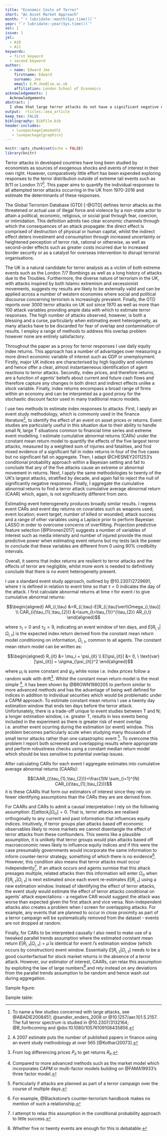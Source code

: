 ```yaml
---
title: "Economic Costs of Terror"
short: "An Asset Market Approach"
month: "`r lubridate::month(Sys.time())`"
year: "`r lubridate::year(Sys.time())`"
vol: 1
issue: 1
jel:
  - A10
  - A11
keywords:
  - first keyword
  - second keyword
author:
  - name: Edward Jee
    firstname: Edward
    surname: Jee
    email: E.M.Jee@lse.ac.uk
    affiliation: London School of Economics
acknowledgements: |
  Acknowledgements
abstract: |
  I show that large terror attacks do not have a significant negative effect on UK asset markets. Furthermore, when I expand my analysis to include all terror attacks from 1970 to present day I find no evidence of a negative asset market response. Finally, I find no evidence of event heterogeneity. That is, target type and location; success of an attack; number of wounded or killed; weapons used; attack type and media coverage cannot be used as predictors for asset market responses. Results are consistent across a range of UK indices and specifications.
output:  rticles::aea_article
keep_tex: FALSE
bibliography: BibFile.bib
header-includes:
   - \usepackage{amsmath}
   - \usepackage{graphicx}
---
```


```r
knitr::opts_chunk$set(echo = FALSE)
library(knitr)
```
\pagestyle{plain}


Terror attacks in developed countries have long been studied by economists as sources of exogenous shocks and events of interest in their own right. However, comparatively little effort has been expended exploring responses to the terror distribution outside of extreme tail events such as 9/11 or London 7/7^[To name a few studies concerned with large attacks, see @ABADIE2008451; @sandler_enders_2008 or @10.1257/aer.101.5.2157. The full terror spectrum is studied in @10.2307/3132164; @B_forthcoming and @doi:10.1080/10576109108435856.]. This paper aims to quantify the individual responses to all attempted terror attacks occurring in the UK from 1970-2016 and estimate the determinants of these responses.

  The Global Terrorism Database (GTD) [-@GTD] defines terror attacks as the threatened or actual use of illegal force and violence by a non-state actor to attain a political, economic, religious, or social goal through fear, coercion, or intimidation. This definition admits two clear economic channels through which the consequences of an attack propagate: the direct effect is comprised of destruction of physical or human capital, whilst the indirect effect deters investment and consumption through increased uncertainty or heightened perception of terror risk, rational or otherwise, as well as second-order effects such as greater costs incurred due to increased border security or as a catalyst for overseas intervention to disrupt terrorist organisations.
  
  The UK is a natural candidate for terror analysis as a victim of both extreme events such as the London 7/7 Bombings as well as a long history of attacks due to the Troubles. Furthermore, the diverse nature of terrorism in the UK, with attacks inspired by both Islamic extremism and secessionist movements, suggests my results are likely to be externally valid and can be applied across a number of western economies where social and political discourse concerning terrorism is increasingly prevalent. Finally, the GTD reports over 3000 terror attacks on UK soil since 1970 as well as more than 100 attack variables providing ample data with which to estimate terror responses. The high number of attacks observed, however, is both a blessing and a curse, particularly when estimating event heterogeneity, as many attacks have to be discarded for fear of overlap and contamination of results. I employ a range of methods to address this overlap problem however none are entirely satisfactory.
  
  Throughout the paper as a proxy for terror responses I use daily equity index returns. This approach has a number of advantages over measuring a more direct economic variable of interest such as GDP or unemployment. Firstly, major UK indices are characterised by high liquidity and volumes and hence offer a clear, almost instantaeneous identification of agent reactions to terror attacks. Secondly, index prices, and therefore returns, are a function of agents' beliefs about current and future cash flows and therefore capture any changes in both direct and indirect effects unlike a stock variable. Finally, index returns encompass a broad range of firms within an economy and can be interpreted as a good proxy for the stochastic discount factor used in many traditional macro models.
  
  I use two methods to estimate index responses to attacks. First, I apply an event study methodology, which is commonly used in the finance literature^[A 2007 estimate puts the number of published papers in finance using an event study methodology at over 565 [@Kothari20073].], to identify the effect of an event on asset prices or returns. Event studies are particularly useful in this situation due to their ability to handle small N, large T situations common to financial time series and extreme event modelling. I estimate cumulative abnormal returns (CARs) under the constant mean return model to quantify the effects of the five largest terror attacks, measured by a weighted sum of injuries and fatalities, and find mixed evidence of a significant fall in index returns in four of the five cases but no significant fall on aggregate. Then, I adapt @CHESNEY2011253's conditional probability approach within a Bayesian setting and fail to conclude that any of the five attacks cause an extreme or abnormal movement in returns. Next, I apply the same methodologies to twenty of the UK's largest attacks, stratified by decade, and again fail to reject the null of significantly negative responses. Finally, I aggregate the cumulative abnormal returns to find a terror attack cumulative average abnormal return (CAAR) which, again, is not significantly different from zero.
  
  Estimating event heterogeneity produces broadly similar results. I regress event CARs and event day returns on covariates such as weapons used; event location; event target; number of killed or wounded; attack success and a range of other variables using a Laplace prior to perform Bayesian LASSO in order to overcome concerns of overfitting. Projection predictive feature selection [@Piironen2017] suggests a number of variables of interest such as media intensity and number of injured provide the most predictive power when estimating event returns but my tests lack the power to conclude that these variables are different from 0 using 90% credibility intervals.
  
  Overall, it seems that index returns are resilient to terror attacks and the effects of terror are negligible, whilst more work is needed to definitively conclude that there is no event heterogeneity present.



\section{Literature Review}


\section{Methods and Results}
\subsection{Event Study}
I use a standard event study approach, outlined by @10.2307/2729691, where $\tau$ is defined in relation to event time so that $\tau = 0$ indicates the day of the attack. I first calculate abnormal returns at time $\tau$ for event $i$ to give cumulative abnormal returns: 

$$\begin{aligned} AR_{i,\tau} &=R_{i,\tau}-E[R_{i,\tau}\vert\Omega_{i,\tau}] \\
CAR_{i(\tau_{1},\tau_{2})} &=\sum_{t=\tau_{1}}^{\tau_{2}} AR_{i,t} \end{aligned}$$

where $\tau_1 = 0$ and $\tau_2 = 9$, indicating an event window of ten days, and $E[R_{i,\tau}\vert\Omega_{i,\tau}]$ is the expected index return derived from the constant mean return model conditioning on information, $\Omega_{i,\tau}$, common to all agents. The constant mean return model can be written as:

$$\begin{aligned} R_{it} &= \mu_i + \psi_{it} \\ E[\psi_{it}] &= 0, \ \text{var}[\psi_{it}] = \sigma_{\psi_{it}}^2 \end{aligned}$$ 


where $\mu_i$ is some constant and $\psi_{it}$ white noise i.e. index prices follow a random walk with drift^[From log differencing prices $P_{it}$ to get returns $R_{it}$.]. Whilst the constant mean return model is the most simple ^[Compared to more advanced methods such as the market model which incorporates CAPM or multi-factor models building on @FAMA19933's three factor model.], it has been shown by @BROWN1980205 to perform similar to more advanced methods and has the advantage of being well defined for indices in addition to individual securities which would be problematic under a CAPM approach. To estimate constant mean returns I use a twenty day estimation window that ends ten days before the terror attack. Unfortunately, there is a trade-off unique to event studies between T and N; a longer estimation window, i.e. greater T, results in less events being included in the experiment as there is greater risk of event overlap i.e. another event ocurring during the estimation (or event) window. This problem becomes particularly acute when studying many thousands of small terror attacks rather than one catastrophic event ^[Particularly if attacks are planned as part of a terror campaign over the course of multiple days.]. To overcome this problem I report both screened and overlapping results where appropriate and perform robustness checks using a constant median return model which should be less sensitive to potential overlap issues.

After calculating CARs for each event I aggregate estimates into cumulative average abnormal returns (CAARs):

$$CAAR_{(\tau_{1},\tau_{2})}=\frac{1}N \sum_{i=1}^{N} CAR_{i(\tau_{1},\tau_{2})}$$
it is these CAARs that form our estimators of interest since they rely on fewer identifying assumptions than the CARs they are are derived from.

For CAARs and CARs to admit a causal interpretation I rely on the following assumption: $E[\textit{attack}_i | \Omega_{i\tau}] = 0$. That is, terror attacks are realised orthogonally to any current and past information that influences equity indices. Intuitively, if terror groups plan attacks based off economic observables likely to move markets we cannot disentangle the effect of terror attacks from these confounders. This seems like a plausible assumption, it is unlikely that terror groups would plan attacks based off macroeconomic news likely to influence equity indices and if this were the case presumably governments would incorporate the same information to inform counter-terror strategy, something of which there is no evidence^[For example, @Blackstone's counter-terrorism handbook makes no mention of such a relationship.]. However, this condition also means that terror attacks must occur independently^[I attempt to relax this assumption in the conditional probability approach to little success.]. If an attack occurs and agents surmise that this attack presages multiple, related attacks then this information will enter $\Omega_{i\tau}$ when $E[R_{i,\tau}\vert\Omega_{i,\tau}]$ is next estimated since each event re-estimates $E[R_{i,\tau}]$ using a new estimation window. Instead of identifying the effect of terror attacks, the event study would estimate the effect of terror attacks conditional on agents' attack expectations - a negative CAR would suggest the attack was worse than expected given the first attack and vice versa. Non-independent attacks also creates a problem when I screen for overlapping attacks. For example, any events that are planned to occur in close proximity as part of a terror campaign will be systematically removed from the dataset - events are not dropped at random. 



Finally, for CARs to be interpreted causally I also need to make use of a tweaked parallel trends assumption where the estimated constant mean return $E[R_{i,\tau}\vert\Omega_{i,\tau}] = \bar{\mu}$ is identical for event $i$'s estimation window (which occurs by construction) \textit{and} event window. Essentially $E[R_{i,\tau}\vert\Omega_{i,\tau}]$ needs to be a good counterfactual for stock market returns in the absence of a terror attack. However, our estimator of interest, CAARs, can relax this assumption by exploiting the law of large numbers^[Whether five or twenty events are enough for this is debatable.] and rely instead on any deviations from the parallel trends assumption to be random and hence wash out during aggregation.

<!-- \begin{center} -->
<!-- \includegraphics{C:/Users/ed/Documents/R Working Directory/Dissertation/Event Study Explanation} -->
<!-- \end{center} -->


Sample figure:

\begin{figure}
\includegraphic{C:/Users/ed/Documents/R Working Directory/Dissertation/Event Study Explanation.png}
Figure here.

\caption{Caption for figure below.}
\begin{figurenotes}
Figure notes without optional leadin.
\end{figurenotes}
\begin{figurenotes}[Source]
Figure notes with optional leadin (Source, in this case).
\end{figurenotes}
\end{figure}

Sample table:

\begin{table}
\caption{Caption for table above.}

\begin{tabular}{lll}
& Heading 1 & Heading 2 \\
Row 1 & 1 & 2 \\
Row 2 & 3 & 4%
\end{tabular}
\begin{tablenotes}
Table notes environment without optional leadin.
\end{tablenotes}
\begin{tablenotes}[Source]
Table notes environment with optional leadin (Source, in this case).
\end{tablenotes}
\end{table}

<!-- References here (manual or bibTeX). If you are using bibTeX, add your bib file -->
<!-- name in place of BibFile in the bibliography command. -->
<!-- % Remove or comment out the next two lines if you are not using bibtex. -->

\bibliographystyle{aea}
\bibliography{BibFile.bib}


\appendix


